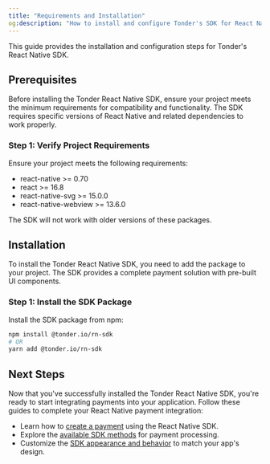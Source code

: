 ```yaml
---
title: "Requirements and Installation"
og:description: "How to install and configure Tonder's SDK for React Native."
---
```


This guide provides the installation and configuration steps for Tonder's React Native SDK.

## Prerequisites

Before installing the Tonder React Native SDK, ensure your project meets the minimum requirements for compatibility and functionality. The SDK requires specific versions of React Native and related dependencies to work properly.

### Step 1: Verify Project Requirements

Ensure your project meets the following requirements:

- react-native >= 0.70
- react >= 16.8
- react-native-svg >= 15.0.0
- react-native-webview >= 13.6.0

<Warning>
The SDK will not work with older versions of these packages.
</Warning>

## Installation

To install the Tonder React Native SDK, you need to add the package to your project. The SDK provides a complete payment solution with pre-built UI components.

### Step 1: Install the SDK Package

Install the SDK package from npm:

```bash
npm install @tonder.io/rn-sdk
# OR
yarn add @tonder.io/rn-sdk
```

## Next Steps

Now that you've successfully installed the Tonder React Native SDK, you're ready to start integrating payments into your application. Follow these guides to complete your React Native payment integration:

- Learn how to [create a payment](/sdk-integration/mobile/react-native/create-a-payment) using the React Native SDK.
- Explore the [available SDK methods](/sdk-integration/mobile/react-native/methods) for payment processing.
- Customize the [SDK appearance and behavior](/sdk-integration/mobile/react-native/customization) to match your app's design.